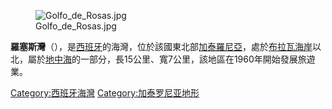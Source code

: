 [[Image:Golfo_de_Rosas.jpg|thumb]]

'''羅塞斯灣'''（{{lang-ca|Golf de Roses}}），是[[西班牙|西班牙]]的海灣，位於該國東北部[[加泰羅尼亞|加泰羅尼亞]]，處於[[布拉瓦海岸|布拉瓦海岸]]以北，屬於[[地中海|地中海]]的一部分，長15公里、寬7公里，該地區在1960年開始發展旅遊業。

{{coord|42.183|N|3.183|E|display=title|source:dewiki}}

{{Spain-geo-stub}}
[[Category:西班牙海灣|Category:西班牙海灣]]
[[Category:加泰罗尼亚地形|Category:加泰罗尼亚地形]]